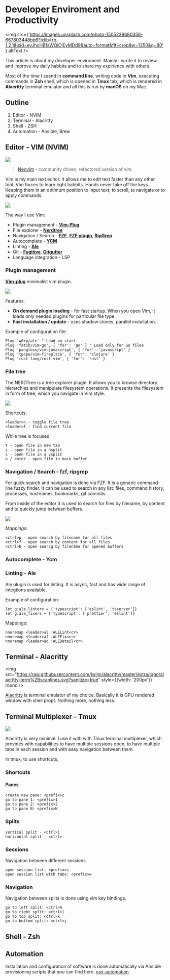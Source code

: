 # Developer Enviroment and Productivity

<img src={'https://images.unsplash.com/photo-1505238680356-667803448bb6?ixlib=rb-1.2.1&ixid=eyJhcHBfaWQiOjEyMDd9&auto=format&fit=crop&w=1350&q=80'} altText />

This article is about my developer enviroment. Mainly I wrote it to review and improve my daily habbits and to share my expirience with others.

Most of the time I spend in **command line**, writing code in **Vim**, executing commands in **Zsh** shell, which is opened in **Tmux** tab, which is rendered in **Alacritty** terminal emulator and all this is run by **macOS** on my Mac.

## Outline

1. Editor - NVIM
2. Terminal - Alacritty
3. Shell - ZSH
4. Automation - Ansible, Brew

## Editor - VIM (NVIM)

<img src="/static/images/developer_enviroment_productivity/neovim-logo.svg" size="medium" round />

> [Neovim][Neovim Github] - community driven, refactored version of vim.

Vim is my main text editor. It allows me to edit text faster than any other tool. Vim forces to learn right habbits. Hands never take off the keys. Keeping them in an optimum position to input text, to scroll, to navigate or to apply commands.

<img src="/static/images/developer_enviroment_productivity/nvim-screen.png" size="medium" />

The way I use Vim:

* Plugin management - [**Vim-Plug**][VimPlug Github]
* File explorer - [**Nerdtree**][Nerdtree Github]
* Navigation / Search - [**FZF**][FZF Github], [**FZF plugin**][FZF Vim Github], [**RipGrep**][RipGrep Github]
* Autocomplete - [**YCM**][YCM Github]
* Linting - [**Ale**][Ale Github]
* Git - [**Fugitive**][Vim Fugitive Github], [**Gitgutter**][Vim GitGutter Github]
* Language integration - LSP

### Plugin management

[**Vim-plug**][VimPlug Github] minimalist vim plugin.

<img src="/static/images/developer_enviroment_productivity/nvim_plug_install.gif" size="medium" shadow round />

Features:

* **On demand plugin loading** - for fast startup. When you open Vim, it loads only needed plugins for particular file type.
* **Fast installation / update** - uses shadow clones, parallel installation.

Example of configuration file:

```viml
Plug 'w0rp/ale' " Load on start
Plug 'fatih/vim-go', { 'for': 'go' } " Load only for Go files 
Plug 'pangloss/vim-javascript', { 'for': 'javascript' }
Plug 'tpope/vim-fireplace', { 'for': 'clojure' }
Plug 'rust-lang/rust.vim', { 'for': 'rust' }
```

### File tree 

The NERDTree is a tree explorer plugin. It allows you to browse directory hierarchies and manipulate filesystem operations. It presents the filesystem in form of tree, which you navigate in Vim style.

<img src="/static/images/developer_enviroment_productivity/nvim_nerdtree.gif" size="medium" round shadow />

Shortcuts:
```
<leader>n - toggle file tree
<leader>f - find current file
```

While tree is focused
```
t - open file in new tab
i - open file in a hsplit
s - open file in a vsplit
o / enter - open file in main buffer
```

### Navigation / Search - fzf, ripgrep

For quick search and navigation is done via FZF. It is a generic command-line fuzzy finder. It can be used to search in any list: files, command history, processes, hostnames, bookmarks, git commits.

From inside of the editor it is used to search for files by filename, by content and to quickly jump between buffers.

<img src="/static/images/developer_enviroment_productivity/nvim_fzf_search.gif" size="medium" round shadow />

*Mappings*:
```viml
<ctrl>p - open search by filename for all files
<ctrl>f - open search by content for all files
<ctrl>b - open searcg by filename for opened buffers
```

### Autocomplete - Ycm

### Linting - Ale

Ale plugin is used for linting. It is async, fast and has wide range of integtions available.

Example of configuration:

```viml
let g:ale_linters = {'typescript': ['eslint', 'tsserver']}
let g:ale_fixers = {'typescript': ['prettier', 'eslint']}
```

Mappings:

```viml
nnoremap <leader>al :ALELint<cr>
nnoremap <leader>af :ALEFix<cr>
nnoremap <leader>ad :ALEDetail<cr>
```

## Terminal - Alacritty

<img src="https://raw.githubusercontent.com/jwilm/alacritty/master/extra/logo/alacritty-term%2Bscanlines.svg?sanitize=true" style={{width: '200px'}} round />

[Alacritty][Alacritty Github] is terminal emulator of my choice. Basically it is GPU rendered window with shell propt. Nothing more, nothing less.

## Terminal Multiplexer - Tmux

<img src="/static/images/developer_enviroment_productivity/tmux_new_pane.gif" size="medium" round shadow />

Alacritty is very minimal. I use it with with Tmux terminal multiplexer, which provides with capabilities to have multiple sessions open, to have multiple tabs in each session and with easy navigation between them.

In tmux, to use shortcuts, 

### Shortcuts

#### Panes

```
create new pane: <prefix>c 
go to pane 1: <prefix>1
go to pane 2: <prefix>2
go to pane N: <prefix>N
```

### Splits

```
vertical split - <ctrl>|
horizontal split - <ctrl>-
```

### Sessions

Navigation between different sessions

```
open session list: <prefix>s 
open session list with tabs: <prefix>w
```

### Navigation

Navigation between splits is done using vim key bindings.

```
go to left split: <ctrl>h
go to right split: <ctrl>l
go to top split: <ctrl>k
go to bottom split: <ctrl>j
```

## Shell - Zsh

## Automation

Installation and configuration of software is done automatically via Ansible provisioning scripts that you can find here. [osx-automation](https://github.com/atsman/osx-automation)

[Neovim Github]: https://github.com/neovim/neovim
[VimPlug Github]: https://github.com/junegunn/vim-plug
[Nerdtree Github]: https://github.com/scrooloose/nerdtree
[FZF Github]: https://github.com/junegunn/fzf
[FZF Vim Github]: https://github.com/junegunn/fzf.vim
[Ripgrep Github]: https://github.com/BurntSushi/ripgrep
[YCM Github]: https://github.com/ycm-core/YouCompleteMe
[Ale Github]: https://github.com/dense-analysis/ale
[Vim Fugitive Github]:https://github.com/tpope/vim-fugitive
[Vim GitGutter Github]: https://github.com/airblade/vim-gitgutter

[Alacritty Github]: https://github.com/jwilm/alacritty
